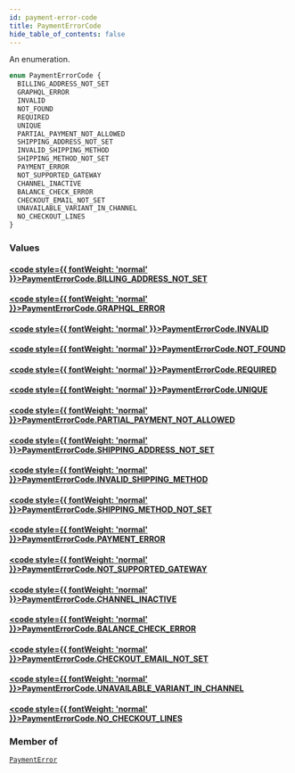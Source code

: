 ```yaml
---
id: payment-error-code
title: PaymentErrorCode
hide_table_of_contents: false
---
```








An enumeration.

```graphql
enum PaymentErrorCode {
  BILLING_ADDRESS_NOT_SET
  GRAPHQL_ERROR
  INVALID
  NOT_FOUND
  REQUIRED
  UNIQUE
  PARTIAL_PAYMENT_NOT_ALLOWED
  SHIPPING_ADDRESS_NOT_SET
  INVALID_SHIPPING_METHOD
  SHIPPING_METHOD_NOT_SET
  PAYMENT_ERROR
  NOT_SUPPORTED_GATEWAY
  CHANNEL_INACTIVE
  BALANCE_CHECK_ERROR
  CHECKOUT_EMAIL_NOT_SET
  UNAVAILABLE_VARIANT_IN_CHANNEL
  NO_CHECKOUT_LINES
}
```


### Values

#### [<code style={{ fontWeight: 'normal' }}>PaymentErrorCode.<b>BILLING_ADDRESS_NOT_SET</b></code>](#) 
> 
> 

#### [<code style={{ fontWeight: 'normal' }}>PaymentErrorCode.<b>GRAPHQL_ERROR</b></code>](#) 
> 
> 

#### [<code style={{ fontWeight: 'normal' }}>PaymentErrorCode.<b>INVALID</b></code>](#) 
> 
> 

#### [<code style={{ fontWeight: 'normal' }}>PaymentErrorCode.<b>NOT_FOUND</b></code>](#) 
> 
> 

#### [<code style={{ fontWeight: 'normal' }}>PaymentErrorCode.<b>REQUIRED</b></code>](#) 
> 
> 

#### [<code style={{ fontWeight: 'normal' }}>PaymentErrorCode.<b>UNIQUE</b></code>](#) 
> 
> 

#### [<code style={{ fontWeight: 'normal' }}>PaymentErrorCode.<b>PARTIAL_PAYMENT_NOT_ALLOWED</b></code>](#) 
> 
> 

#### [<code style={{ fontWeight: 'normal' }}>PaymentErrorCode.<b>SHIPPING_ADDRESS_NOT_SET</b></code>](#) 
> 
> 

#### [<code style={{ fontWeight: 'normal' }}>PaymentErrorCode.<b>INVALID_SHIPPING_METHOD</b></code>](#) 
> 
> 

#### [<code style={{ fontWeight: 'normal' }}>PaymentErrorCode.<b>SHIPPING_METHOD_NOT_SET</b></code>](#) 
> 
> 

#### [<code style={{ fontWeight: 'normal' }}>PaymentErrorCode.<b>PAYMENT_ERROR</b></code>](#) 
> 
> 

#### [<code style={{ fontWeight: 'normal' }}>PaymentErrorCode.<b>NOT_SUPPORTED_GATEWAY</b></code>](#) 
> 
> 

#### [<code style={{ fontWeight: 'normal' }}>PaymentErrorCode.<b>CHANNEL_INACTIVE</b></code>](#) 
> 
> 

#### [<code style={{ fontWeight: 'normal' }}>PaymentErrorCode.<b>BALANCE_CHECK_ERROR</b></code>](#) 
> 
> 

#### [<code style={{ fontWeight: 'normal' }}>PaymentErrorCode.<b>CHECKOUT_EMAIL_NOT_SET</b></code>](#) 
> 
> 

#### [<code style={{ fontWeight: 'normal' }}>PaymentErrorCode.<b>UNAVAILABLE_VARIANT_IN_CHANNEL</b></code>](#) 
> 
> 

#### [<code style={{ fontWeight: 'normal' }}>PaymentErrorCode.<b>NO_CHECKOUT_LINES</b></code>](#) 
> 
> 



### Member of

[`PaymentError`](../../../developer/api-reference/objects/payment-error)  <Badge class="secondary" text="object"/>



